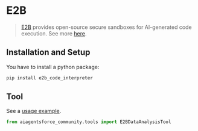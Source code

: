 # E2B

>[E2B](https://e2b.dev/) provides open-source secure sandboxes 
> for AI-generated code execution. See more [here](https://github.com/e2b-dev).

## Installation and Setup

You have to install a python package:

```bash
pip install e2b_code_interpreter
```

## Tool

See a [usage example](/docs/integrations/tools/e2b_data_analysis).

```python
from aiagentsforce_community.tools import E2BDataAnalysisTool
```

